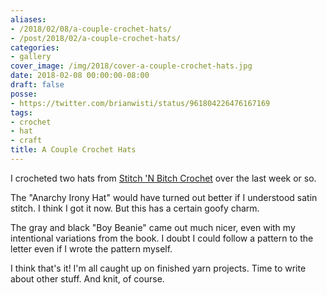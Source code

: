 ```yaml
---
aliases:
- /2018/02/08/a-couple-crochet-hats/
- /post/2018/02/a-couple-crochet-hats/
categories:
- gallery
cover_image: /img/2018/cover-a-couple-crochet-hats.jpg
date: 2018-02-08 00:00:00-08:00
draft: false
posse:
- https://twitter.com/brianwisti/status/961804226476167169
tags:
- crochet
- hat
- craft
title: A Couple Crochet Hats
---
```


I crocheted two hats from [Stitch 'N Bitch Crochet][] over the last week or so.

[Stitch 'N Bitch Crochet]: https://www.goodreads.com/book/show/57512.Stitch_n_Bitch_Crochet

The "Anarchy Irony Hat" would have turned out better if I understood satin stitch. I think I got it now. But
this has a certain goofy charm.

The gray and black "Boy Beanie" came out much nicer, even with my intentional
variations from the book. I doubt I could follow a pattern to the letter even if I wrote the pattern myself.

I think that's it! I'm all caught up on finished yarn projects. Time to write about other stuff. And knit, of
course.
